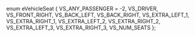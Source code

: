 enum eVehicleSeat
{
	VS_ANY_PASSENGER = -2,
	VS_DRIVER,
	VS_FRONT_RIGHT,
	VS_BACK_LEFT,
	VS_BACK_RIGHT,
	VS_EXTRA_LEFT_1,
	VS_EXTRA_RIGHT_1,
	VS_EXTRA_LEFT_2,
	VS_EXTRA_RIGHT_2,
	VS_EXTRA_LEFT_3,
	VS_EXTRA_RIGHT_3,
	VS_NUM_SEATS
};
